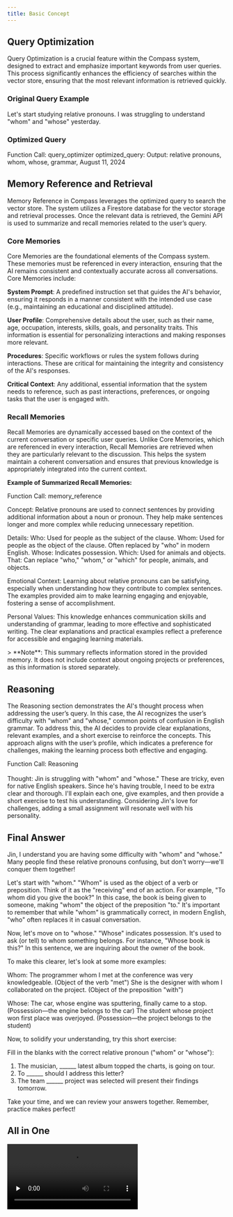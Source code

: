 ```yaml
---
title: Basic Concept
---
```


## Query Optimization

Query Optimization is a crucial feature within the Compass system, designed to extract and emphasize important keywords from user queries. This process significantly enhances the efficiency of searches within the vector store, ensuring that the most relevant information is retrieved quickly.

### Original Query Example

<div class="flex w-full group items-end mr-4 px-4 py-2 rounded-lg bg-gray-200 text-gray-800 rounded-bl-none">
Let's start studying relative pronouns. I was struggling to understand "whom" and "whose" yesterday.
</div>

### Optimized Query

<div class="w-full ml-4 px-4 py-2 rounded-lg inline-block bg-gradient-to-r from-green-500 to-teal-400 text-white rounded-br-none">
Function Call: query_optimizer
optimized_query:
Output: relative pronouns, whom, whose, grammar, August 11, 2024
</div>

## Memory Reference and Retrieval

Memory Reference in Compass leverages the optimized query to search the vector store. The system utilizes a Firestore database for the vector storage and retrieval processes. Once the relevant data is retrieved, the Gemini API is used to summarize and recall memories related to the user’s query.

### Core Memories

Core Memories are the foundational elements of the Compass system. These memories must be referenced in every interaction, ensuring that the AI remains consistent and contextually accurate across all conversations. Core Memories include:

**System Prompt**: A predefined instruction set that guides the AI's behavior, ensuring it responds in a manner consistent with the intended use case (e.g., maintaining an educational and disciplined attitude).

**User Profile**: Comprehensive details about the user, such as their name, age, occupation, interests, skills, goals, and personality traits. This information is essential for personalizing interactions and making responses more relevant.

**Procedures**: Specific workflows or rules the system follows during interactions. These are critical for maintaining the integrity and consistency of the AI's responses.

**Critical Context**: Any additional, essential information that the system needs to reference, such as past interactions, preferences, or ongoing tasks that the user is engaged with.

### Recall Memories

Recall Memories are dynamically accessed based on the context of the current conversation or specific user queries. Unlike Core Memories, which are referenced in every interaction, Recall Memories are retrieved when they are particularly relevant to the discussion. This helps the system maintain a coherent conversation and ensures that previous knowledge is appropriately integrated into the current context.

**Example of Summarized Recall Memories:**

<div class="w-full ml-4 px-4 py-2 rounded-lg inline-block bg-gradient-to-r from-green-500 to-teal-400 text-white rounded-br-none">
Function Call: memory_reference

Concept: Relative pronouns are used to connect sentences by providing additional information about a noun or pronoun. They help make sentences longer and more complex while reducing unnecessary repetition.

Details:
  Who: Used for people as the subject of the clause.
  Whom: Used for people as the object of the clause. Often replaced by "who" in modern English.
  Whose: Indicates possession.
  Which: Used for animals and objects.
  That: Can replace "who," "whom," or "which" for people, animals, and objects.

Emotional Context:
  Learning about relative pronouns can be satisfying, especially when understanding how they contribute to complex sentences.
  The examples provided aim to make learning engaging and enjoyable, fostering a sense of accomplishment.

Personal Values:
  This knowledge enhances communication skills and understanding of grammar, leading to more effective and sophisticated writing.
  The clear explanations and practical examples reflect a preference for accessible and engaging learning materials.
</div>
> **Note**: This summary reflects information stored in the provided memory. It does not include context about ongoing projects or preferences, as this information is stored separately.

## Reasoning

The Reasoning section demonstrates the AI's thought process when addressing the user’s query. In this case, the AI recognizes the user’s difficulty with "whom" and "whose," common points of confusion in English grammar. To address this, the AI decides to provide clear explanations, relevant examples, and a short exercise to reinforce the concepts. This approach aligns with the user’s profile, which indicates a preference for challenges, making the learning process both effective and engaging.

<div class="w-full ml-4 px-4 py-2 rounded-lg inline-block bg-gradient-to-r from-green-500 to-teal-400 text-white rounded-br-none">

Function Call: Reasoning<br></br>
Thought: Jin is struggling with "whom" and "whose." These are tricky, even for native English speakers. Since he's having trouble, I need to be extra clear and thorough. 
I'll explain each one, give examples, and then provide a short exercise to test his understanding. 
Considering Jin's love for challenges, adding a small assignment will resonate well with his personality.

</div>

## Final Answer

<div class="w-full ml-4 px-4 py-2 rounded-lg inline-block bg-gradient-to-r from-blue-500 to-purple-500 text-white rounded-br-none">
Jin, I understand you are having some difficulty with "whom" and "whose." Many people find these relative pronouns confusing, but don't worry—we'll conquer them together!

Let's start with "whom." "Whom" is used as the object of a verb or preposition. Think of it as the "receiving" end of an action. For example, "To whom did you give the book?" In this case, the book is being given to someone, making "whom" the object of the preposition "to." It's important to remember that while "whom" is grammatically correct, in modern English, "who" often replaces it in casual conversation.

Now, let's move on to "whose." "Whose" indicates possession. It's used to ask (or tell) to whom something belongs. For instance, "Whose book is this?" In this sentence, we are inquiring about the owner of the book.

To make this clearer, let's look at some more examples:

Whom:
The programmer whom I met at the conference was very knowledgeable. (Object of the verb "met")
She is the designer with whom I collaborated on the project. (Object of the preposition "with")

Whose:
The car, whose engine was sputtering, finally came to a stop. (Possession—the engine belongs to the car)
The student whose project won first place was overjoyed. (Possession—the project belongs to the student)

Now, to solidify your understanding, try this short exercise:

Fill in the blanks with the correct relative pronoun ("whom" or "whose"):
1. The musician, ______ latest album topped the charts, is going on tour.
2. To ______ should I address this letter?
3. The team ______ project was selected will present their findings tomorrow.

Take your time, and we can review your answers together. Remember, practice makes perfect!
</div>

## All in One

<div class="w-full">
<video controls preload="none">
  <source src="/content/chat.mp4" type="video/mp4" />
</video>
</div>
